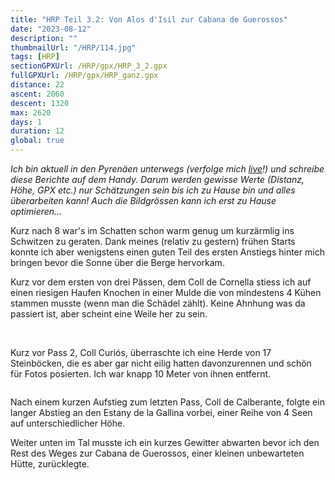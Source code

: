 ```yaml
---
title: "HRP Teil 3.2: Von Alos d'Isil zur Cabana de Guerossos"
date: "2023-08-12"
description: ""
thumbnailUrl: "/HRP/114.jpg"
tags: [HRP]
sectionGPXUrl: /HRP/gpx/HRP_3_2.gpx
fullGPXUrl: /HRP/gpx/HRP_ganz.gpx
distance: 22
ascent: 2060
descent: 1320
max: 2620
days: 1
duration: 12
global: true
---
```


*Ich bin aktuell in den Pyrenäen unterwegs (verfolge mich <a href="/live">live</a>!) und schreibe diese Berichte auf dem Handy. Darum werden gewisse Werte (Distanz, Höhe, GPX etc.) nur Schätzungen sein bis ich zu Hause bin und alles überarbeiten kann! Auch die Bildgrössen kann ich erst zu Hause optimieren...*

Kurz nach 8 war's im Schatten schon warm genug um kurzärmlig ins Schwitzen zu geraten. Dank meines (relativ zu gestern) frühen Starts konnte ich aber wenigstens einen guten Teil des ersten Anstiegs hinter mich bringen bevor die Sonne über die Berge hervorkam.

Kurz vor dem ersten von drei Pässen, dem Coll de Cornella stiess ich auf einen riesigen Haufen Knochen in einer Mulde die von mindestens 4 Kühen stammen musste (wenn man die Schädel zählt). Keine Ahnhung was da passiert ist, aber scheint eine Weile her zu sein. 

<Img imageUrl="/HRP/111.jpg" description="" />
<Img imageUrl="/HRP/112.jpg" description="Den 4. Kuhschädel hat jemand bis auf den Coll hinaufgetragen" />

Kurz vor Pass 2, Coll Curiós, überraschte ich eine Herde von 17 Steinböcken, die es aber gar nicht eilig hatten davonzurennen und schön für Fotos posierten. Ich war knapp 10 Meter von ihnen entfernt.

<Img imageUrl="/HRP/113.jpg" description="" />

Nach einem kurzen Aufstieg zum letzten Pass, Coll de Calberante, folgte ein langer Abstieg an den Estany de la Gallina vorbei, einer Reihe von 4 Seen auf unterschiedlicher Höhe. 

Weiter unten im Tal musste ich ein kurzes Gewitter abwarten bevor ich den Rest des Weges zur Cabana de Guerossos, einer kleinen unbewarteten Hütte, zurücklegte.

<Img imageUrl="/HRP/114.jpg" description="Die vielen Estany de la Gallina" />
